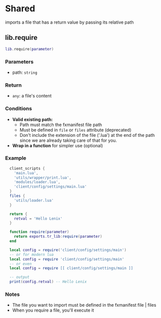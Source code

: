 # Shared

imports a file that has a return value by passing its relative path

## lib.require

```lua
lib.require(parameter)
```

### Parameters
* path: `string`

### Return
* `any`: a file's content

### Conditions

* **Valid existing path:**
  * Path must match the fxmanifest file path
  * Must be defined in `file` or `files` attribute (deprecated)
  * Don't include the extension of the file ('.lua') at the end of the path since we are already taking care of that for you.
* **Wrap in a function** for simpler use (optional)
### Example

```lua filename="fxmanifest.lua"
  client_scripts {
    'main.lua',
    'utils/wrapper/print.lua',
    'modules/loader.lua',
    'client/config/settings/main.lua'
  }
  files {
    'utils/loader.lua'
  }
```

```lua filename="client/config/settings/main.lua"
  return {
    retval = 'Hello Lenix'
  }
```

```lua filename="utils/wrapper/print.lua"
  function require(parameter)
    return exports.tr_lib:require(parameter)
  end
```

```lua filename="modules/loader.lua"
  local config = require('client/config/settings/main')
  -- or for modern lua
  local config = require 'client/config/settings/main'
  -- or even
  local config = require [[ client/config/settings/main ]]

  -- output
  print(config.retval) -- Hello Lenix
```

### Notes
* The file you want to import must be defined in the fxmanifest file | files
* When you require a file, you'll execute it
